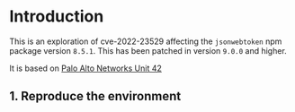 # Introduction

This is an exploration of cve-2022-23529 affecting the ```jsonwebtoken``` npm package version ```8.5.1```.
This has been patched in version ```9.0.0``` and higher.

It is based on [Palo Alto Networks Unit 42](https://unit42.paloaltonetworks.com/jsonwebtoken-vulnerability-cve-2022-23529/)

## 1. Reproduce the environment



